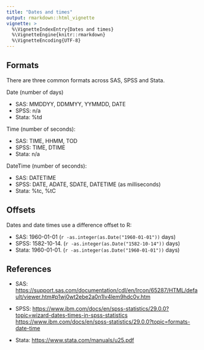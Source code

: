 ```yaml
---
title: "Dates and times"
output: rmarkdown::html_vignette
vignette: >
  %\VignetteIndexEntry{Dates and times}
  %\VignetteEngine{knitr::rmarkdown}
  %\VignetteEncoding{UTF-8}
---
```


## Formats

There are three common formats across SAS, SPSS and Stata.

Date (number of days)

* SAS:    MMDDYY, DDMMYY, YYMMDD, DATE
* SPSS:   n/a
* Stata:  %td

Time (number of seconds):

* SAS:   TIME, HHMM, TOD 
* SPSS:  TIME, DTIME
* Stata: n/a

DateTime (number of seconds):

* SAS:   DATETIME
* SPSS:  DATE, ADATE, SDATE, DATETIME (as milliseconds)
* Stata: %tc, %tC


## Offsets

Dates and date times use a difference offset to R:

* SAS: 1960-01-01 (`r -as.integer(as.Date("1960-01-01"))` days)
* SPSS: 1582-10-14. (`r -as.integer(as.Date("1582-10-14"))` days)
* Stata: 1960-01-01. (`r -as.integer(as.Date("1960-01-01"))` days)


## References

* SAS: 
  <https://support.sas.com/documentation/cdl/en/lrcon/65287/HTML/default/viewer.htm#p1wj0wt2ebe2a0n1lv4lem9hdc0v.htm>
  
* SPSS:
  <https://www.ibm.com/docs/en/spss-statistics/29.0.0?topic=wizard-dates-times-in-spss-statistics>
  <https://www.ibm.com/docs/en/spss-statistics/29.0.0?topic=formats-date-time>

* Stata:
  <https://www.stata.com/manuals/u25.pdf>
